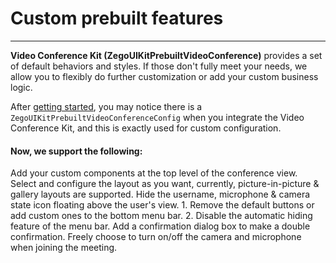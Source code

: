 # Custom prebuilt features

---

**Video Conference Kit (ZegoUIKitPrebuiltVideoConference)** provides a set of default behaviors and styles. If those don't fully meet your needs, we allow you to flexibly do further customization or add your custom business logic.

After [getting started](../02-Quick%20start.mdx), you may notice there is a `ZegoUIKitPrebuiltVideoConferenceConfig` when you integrate the Video Conference Kit, and this is exactly used for custom configuration.

#### Now, we support the following:


<CardGroup cols={2}>
    <Card title="Add custom components to user view" href="./03-Add%20custom%20components%20to%20user%20view.mdx">
      Add your custom components at the top level of the conference view.
    </Card>
    <Card title="Configure layouts" href="./04-Configure%20video%20layouts.mdx">
      Select and configure the layout as you want, currently, picture-in-picture & gallery layouts are supported.
    </Card>
    <Card title="Hide components on the page" href="./05-Hide%20components.mdx">
      Hide the username, microphone & camera state icon floating above the user's view.
    </Card>
    <Card title="Customize the menu bar" href="./06-Customize%20the%20menu%20bar.mdx">
      1. Remove the default buttons or add custom ones to the bottom menu bar.
      2. Disable the automatic hiding feature of the menu bar.
    </Card>
    <Card title="Set a leave confirmation dialog" href="./07-Set%20a%20leave%20confirmation%20dialog.mdx">
      Add a confirmation dialog box to make a double confirmation.
    </Card>
    <Card title="Turn off cam and mic when joining meeting" href="./08-Turn%20off%20cam%20and%20mic%20when%20joining%20meeting.mdx">
      Freely choose to turn on/off the camera and microphone when joining the meeting.
    </Card>
</CardGroup>
